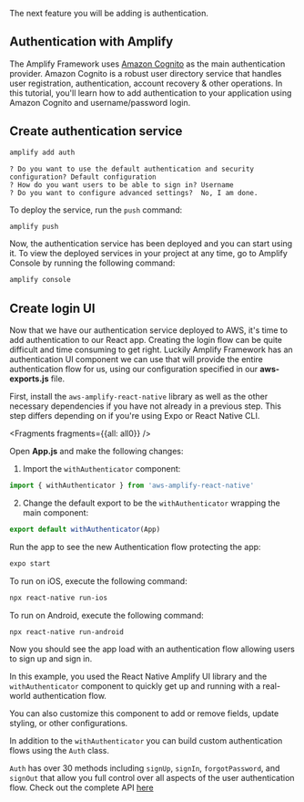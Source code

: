 The next feature you will be adding is authentication.

## Authentication with Amplify

The Amplify Framework uses [Amazon Cognito](https://aws.amazon.com/cognito/) as the main authentication provider. Amazon Cognito is a robust user directory service that handles user registration, authentication, account recovery & other operations. In this tutorial, you'll learn how to add authentication to your application using Amazon Cognito and username/password login.

## Create authentication service

```bash
amplify add auth
```

```console
? Do you want to use the default authentication and security configuration? Default configuration
? How do you want users to be able to sign in? Username
? Do you want to configure advanced settings?  No, I am done.
```

To deploy the service, run the `push` command:

```bash
amplify push
```

Now, the authentication service has been deployed and you can start using it. To view the deployed services in your project at any time, go to Amplify Console by running the following command:

```bash
amplify console
```

## Create login UI

Now that we have our authentication service deployed to AWS, it's time to add authentication to our React app. Creating the login flow can be quite difficult and time consuming to get right. Luckily Amplify Framework has an authentication UI component we can use that will provide the entire authentication flow for us, using our configuration specified in our __aws-exports.js__ file.

First, install the `aws-amplify-react-native` library as well as the other necessary dependencies if you have not already in a previous step. This step differs depending on if you're using Expo or React Native CLI.


<Fragments fragments={{all: all0}} />

Open __App.js__ and make the following changes:

1. Import the `withAuthenticator` component:

```javascript
import { withAuthenticator } from 'aws-amplify-react-native'
```

2. Change the default export to be the `withAuthenticator` wrapping the main component:

```javascript
export default withAuthenticator(App)
```

Run the app to see the new Authentication flow protecting the app:

<BlockSwitcher>
<CodeBlock name="Expo">

```bash
expo start
```

</CodeBlock>
<CodeBlock name="React Native CLI">

To run on iOS, execute the following command:
```bash
npx react-native run-ios
```

To run on Android, execute the following command:
```bash
npx react-native run-android
```

</CodeBlock>
</BlockSwitcher>

Now you should see the app load with an authentication flow allowing users to sign up and sign in.

In this example, you used the React Native Amplify UI library and the `withAuthenticator` component to quickly get up and running with a real-world authentication flow.

You can also customize this component to add or remove fields, update styling, or other configurations.

In addition to the `withAuthenticator` you can build custom authentication flows using the `Auth` class.

`Auth` has over 30 methods including `signUp`, `signIn`, `forgotPassword`, and `signOut` that allow you full control over all aspects of the user authentication flow. Check out the complete API [here](https://aws-amplify.github.io/amplify-js/api/classes/authclass.html)
